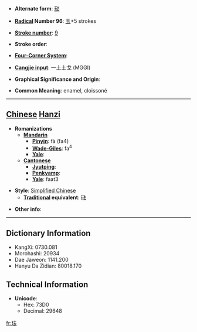 * '''Alternate form''': [[琺]]

* '''[[Wiktionary:Chinese radical index| Radical]] Number 96''': [[Wiktionary:Chinese radical index 玉|玉]]+5 strokes

* '''[[Wiktionary:Chinese total strokes index|Stroke number]]''': [[Wiktionary:Chinese total strokes index 9|9]]

* '''Stroke order''': 

* '''[[Wiktionary:Chinese four corner index|Four-Corner System]]''': 

* '''[[Wiktionary:Chinese Cangjie index|Cangjie input]]''': 一土土戈 (MGGI)

* '''Graphical Significance and Origin''': 

* '''Common Meaning''': enamel, cloissoné

----

== [[Chinese]] [[Hanzi]] ==

* '''Romanizations'''
** '''[[Mandarin]]'''
*** '''[[Pinyin]]''': fà (fa4)
*** '''[[Wade-Giles]]''': fa<sup>4</sup>
*** '''[[Yale]]''': 
** '''[[Cantonese]]'''
*** '''[[Jyutping]]''':
*** '''[[Penkyamp]]''': 
*** '''[[Yale]]''': faat3

* '''Style''': [[Simplified Chinese]] 
** '''[[Traditional Chinese|Traditional]] equivalent''': [[琺]]

* '''Other info''': 

----

== Dictionary Information ==

* KangXi: 0730.081
* Morohashi: 20934
* Dae Jaweon: 1141.200
* Hanyu Da Zidian: 80018.170

== Technical Information ==

* '''Unicode''':
** Hex: 73D0
** Decimal: 29648

[[fr:珐]]